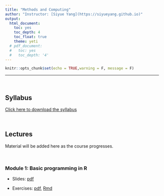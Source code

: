 ```yaml
---
title: "Methods and Computing"
author: "Instructor: [Siyue Yang](https://siyueyang.github.io)"
output:
  html_document:
    toc: yes
    toc_depth: 4
    toc_float: true
    theme: yeti
  # pdf_document:
  #   toc: yes
  #   toc_depth: '4'
---
```


```r
knitr::opts_chunk$set(echo = TRUE,warning = F, message = F)
```

---

<br>

## Syllabus

[Click here to download the syllabus](Computing/syllabus_computing.pdf)

<br>

## Lectures

Material will be added here as the course progresses.

<br>

### Module 1: Basic programming in R

- Slides: [pdf](Computing/Slides/mod1.pdf) 

- Exercises: [pdf](Computing/Exercises/ex1.pdf), [Rmd](Computing/Exercises/ex1.Rmd)


<!-- <!-- -->
<!-- - <a href="https://github.com/jlgrons/UofT-DoSS-SPB/blob/main/Computing/Slides/mod1.pdf"target="_blank">Slides</a> -->

<!-- - <a href="https://github.com/jlgrons/UofT-DoSS-SPB/blob/main/Computing/Exercises/ex1.pdf" target="_blank">Exercise 1</a> -->

<!-- --> 

<!-- <br> -->

<!-- ### Reporting, data Wrangling and graphing -->

<!-- #### Module 2: LaTeX, Markdown, tidyverse -->

<!-- - <a href="https://github.com/jlgrons/UofT-DoSS-SPB/blob/main/Computing/Slides/mod2.pdf"target="_blank">Slides</a> -->

<!-- - <a href="https://github.com/jlgrons/UofT-DoSS-SPB/blob/main/Computing/Exercises/ex2.pdf" target="_blank">Exercise 2</a> -->

<!-- #### Module 3: ggplot2 -->

<!-- - <a href="https://github.com/jlgrons/UofT-DoSS-SPB/blob/main/Computing/Slides/mod3.pdf"target="_blank">Slides</a> -->

<!-- <br>  -->

<!-- ### Statistical inference -->

<!-- #### Module 4: Probability distribtions -->

<!-- - <a href="https://github.com/jlgrons/UofT-DoSS-SPB/blob/main/Computing/Slides/mod4.pdf"target="_blank">Slides</a> -->

<!-- - <a href="https://github.com/jlgrons/UofT-DoSS-SPB/blob/main/Computing/Exercises/ex4.pdf" target="_blank">Exercise 4</a> -->


<!-- #### Module 5: Estimation -->

<!-- - <a href="https://github.com/jlgrons/UofT-DoSS-SPB/blob/main/Computing/Slides/mod5.pdf"target="_blank">Slides</a> -->

<!-- - <a href="https://github.com/jlgrons/UofT-DoSS-SPB/blob/main/Computing/Exercises/ex5.pdf" target="_blank">Exercise 5</a> -->


<!-- #### Module 6: Hypothesis testing -->

<!-- - <a href="https://github.com/jlgrons/UofT-DoSS-SPB/blob/main/Computing/Slides/mod6.pdf"target="_blank">Slides</a> -->

<!-- - <a href="https://github.com/jlgrons/UofT-DoSS-SPB/blob/main/Computing/Exercises/ex6.pdf" target="_blank">Exercise 6</a> -->


<!-- <br> -->

<!-- ### Simulations  -->

<!-- #### Module 7: Monte Carlo simulations -->

<!-- - <a href="https://github.com/jlgrons/UofT-DoSS-SPB/blob/main/Computing/Slides/mod7.pdf"target="_blank">Slides</a> -->

<!-- - <a href="https://github.com/jlgrons/UofT-DoSS-SPB/blob/main/Computing/Exercises/ex7.pdf" target="_blank">Exercise 7</a> -->


<!-- <br> -->

<!-- ### Bootstrap -->

<!-- - <a href="https://github.com/jlgrons/UofT-DoSS-SPB/blob/main/Computing/Slides/mod8.pdf"target="_blank">Slides</a> -->


<!-- <br> -->

<!-- ### Regression -->

<!-- <br> -->




